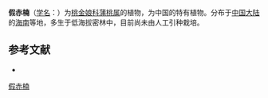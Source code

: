 {{Speciesbox
| name = 假赤楠
| status = 
| status_system = 
| image = 
| genus = Syzygium
| species = buxifolioideum
| authority = Chang et Miau in Act.
}}

'''假赤楠'''（[[学名|学名]]：{{lang|la|''Syzygium buxifolioideum''}}）为[[桃金娘科|桃金娘科]][[蒲桃属|蒲桃属]]的植物，为中国的特有植物。分布于[[中国大陆|中国大陆]]的[[海南|海南]]等地，多生于低海拔密林中，目前尚未由人工引种栽培。

== 参考文献 ==
<div class="references-small">
* {{cite web| url =http://www.bioinfo.cn/db05/KmzwSpecies.php?action=view&id=13932| title =假赤楠| work =《中国高等植物数据库全库》| publisher =中国科学院微生物研究所| author =昆明植物研究所| accessdate =2009-02-24| deadurl =yes| archiveurl =https://web.archive.org/web/20160305052817/http://www.bioinfo.cn/db05/KmzwSpecies.php?action=view&id=13932| archivedate =2016-03-05}}
</div>
{{Taxonbar|from=Q10888710}}

{{DEFAULTSORT:Syzygium buxifolioideum}}
[[Category:蒲桃属|假赤楠]]


{{Myrtaceae-stub}}